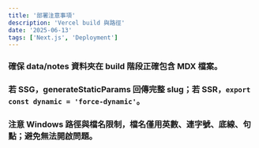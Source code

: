 ```yaml
---
title: '部署注意事項'
description: 'Vercel build 與路徑'
date: '2025-06-13'
tags: ['Next.js', 'Deployment']
---
```


### 確保 data/notes 資料夾在 build 階段正確包含 MDX 檔案。

### 若 SSG，generateStaticParams 回傳完整 slug；若 SSR，`export const dynamic = 'force-dynamic'`。

### 注意 Windows 路徑與檔名限制，檔名僅用英數、連字號、底線、句點；避免無法開啟問題。
